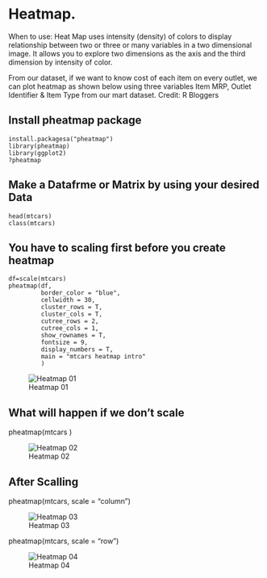 # Heatmap. 
When to use: Heat Map uses intensity (density) of colors to display relationship between two or three or many variables in a two 
dimensional image. It allows you to explore two dimensions as the axis and the third dimension by intensity of color.

From our dataset, if we want to know cost of each item on every outlet, we can plot heatmap as shown below using three variables Item MRP,
Outlet Identifier & Item Type from our mart dataset. Credit: R Bloggers

## Install pheatmap package 
```
install.packagesa("pheatmap")
library(pheatmap)
library(ggplot2)
?pheatmap
 ```
## Make a Datafrme or Matrix by using your desired Data
```
head(mtcars)
class(mtcars)
 ```
## You have to scaling first before you create heatmap
```
df=scale(mtcars)
pheatmap(df, 
         border_color = "blue",
         cellwidth = 30,
         cluster_rows = T,
         cluster_cols = T,
         cutree_rows = 2,
         cutree_cols = 1,
         show_rownames = T,
         fontsize = 9,
         display_numbers = T,
         main = "mtcars heatmap intro"
         )
```		 
![Heatmap 01](https://github.com/r1ridwan/R-programming/blob/master/Pictures/Pheatmap%2001.png "Heatmap")

## What will happen if we don't scale

pheatmap(mtcars )

![Heatmap 02](https://github.com/r1ridwan/R-programming/blob/master/Pictures/Pheatmap%2002.png "Heatmap")

## After Scalling

pheatmap(mtcars, scale = "column")

![Heatmap 03](https://github.com/r1ridwan/R-programming/blob/master/Pictures/Pheatmap%2003.png "Heatmap")

pheatmap(mtcars, scale = "row")

![Heatmap 04](https://github.com/r1ridwan/R-programming/blob/master/Pictures/Pheatmap%2004.png "Heatmap")